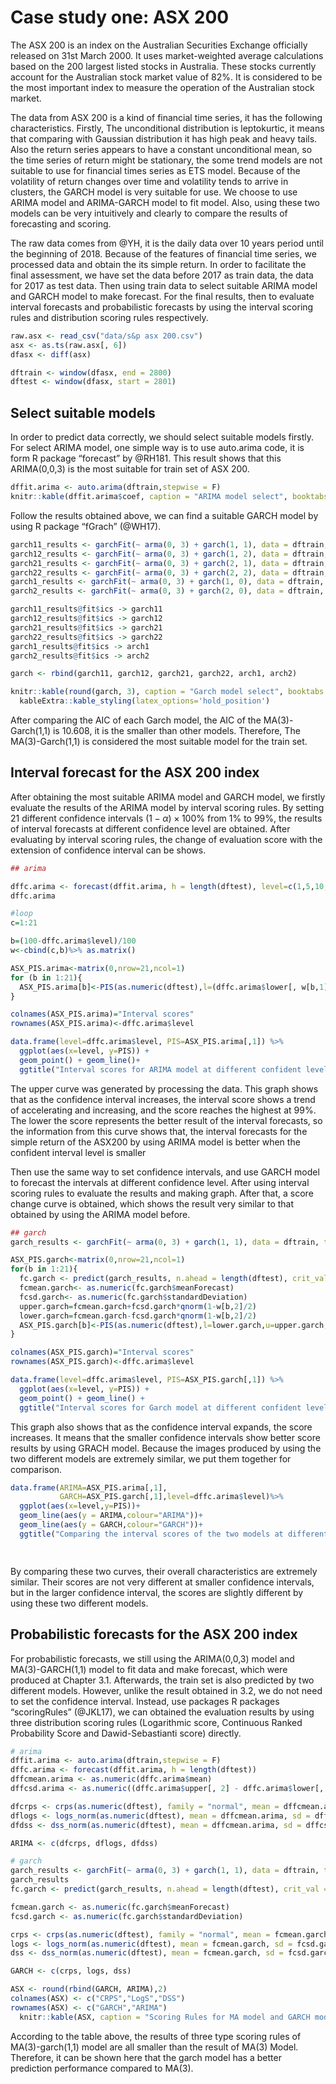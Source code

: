 # Case study one: ASX 200

The ASX 200 is an index on the Australian Securities Exchange officially released on 31st March 2000. It uses market-weighted average calculations based on the 200 largest listed stocks in Australia. These stocks currently account for the Australian stock market value of 82%. It is considered to be the most important index to measure the operation of the Australian stock market.

The data from ASX 200 is a kind of financial time series, it has the following characteristics. Firstly, The unconditional distribution is leptokurtic, it means that comparing with Gaussian distribution it has high peak and heavy tails. Also the return series appears to have a constant unconditional mean, so the time series of return might be stationary, the some trend models are not suitable to use for financial times series as ETS model. Because of the volatility of return changes over time and volatility tends to arrive in clusters, the GARCH model is very suitable for use. We choose to use ARIMA model and ARIMA-GARCH model to fit model. Also, using these two models can be very intuitively and clearly to compare the results of forecasting and scoring.

The raw data comes from @YH, it is the daily data over 10 years period until the beginning of 2018. Because of the features of financial time series, we processed data and obtain the its simple return. In order to facilitate the final assessment, we have set the data before 2017 as train data, the data for 2017 as test data. Then using train data to select suitable ARIMA model and GARCH model to make forecast. For the final results, then to evaluate interval forecasts and probabilistic forecasts by using the interval scoring rules and distribution scoring rules respectively.

```r
raw.asx <- read_csv("data/s&p asx 200.csv")
asx <- as.ts(raw.asx[, 6])
dfasx <- diff(asx)

dftrain <- window(dfasx, end = 2800)
dftest <- window(dfasx, start = 2801)
```

## Select suitable models

In order to predict data correctly, we should select suitable models firstly. For select ARIMA model, one simple way is to use auto.arima code, it is form R package "forecast" by @RH181. This result shows that this ARIMA(0,0,3) is the most suitable for train set of ASX 200.

```r
dffit.arima <- auto.arima(dftrain,stepwise = F)
knitr::kable(dffit.arima$coef, caption = "ARIMA model select", booktabs = TRUE)
```

Follow the results obtained above, we can find a suitable GARCH model by using R package "fGrach" (@WH17). 

```r
garch11_results <- garchFit(~ arma(0, 3) + garch(1, 1), data = dftrain, trace = FALSE)
garch12_results <- garchFit(~ arma(0, 3) + garch(1, 2), data = dftrain, trace = FALSE)
garch21_results <- garchFit(~ arma(0, 3) + garch(2, 1), data = dftrain, trace = FALSE)
garch22_results <- garchFit(~ arma(0, 3) + garch(2, 2), data = dftrain, trace = FALSE)
garch1_results <- garchFit(~ arma(0, 3) + garch(1, 0), data = dftrain, trace = FALSE)
garch2_results <- garchFit(~ arma(0, 3) + garch(2, 0), data = dftrain, trace = FALSE)

garch11_results@fit$ics -> garch11
garch12_results@fit$ics -> garch12
garch21_results@fit$ics -> garch21
garch22_results@fit$ics -> garch22
garch1_results@fit$ics -> arch1
garch2_results@fit$ics -> arch2

garch <- rbind(garch11, garch12, garch21, garch22, arch1, arch2)
```

```r
knitr::kable(round(garch, 3), caption = "Garch model select", booktabs = TRUE) %>%
  kableExtra::kable_styling(latex_options='hold_position')
```

After comparing the AIC of each Garch model, the AIC of the MA(3)-Garch(1,1) is 10.608, it is the smaller than other models. Therefore, The MA(3)-Garch(1,1) is considered the most suitable model for the train set. 

## Interval forecast for the ASX 200 index

After obtaining the most suitable ARIMA model and GARCH model, we firstly evaluate the results of the ARIMA model by interval scoring rules. By setting 21 different confidence intervals $(1-\alpha)\times100\%$ from 1% to 99%, the results of interval forecasts at different confidence level are obtained. After evaluating by interval scoring rules, the change of evaluation score with the extension of confidence interval can be shows.

```r
## arima 

dffc.arima <- forecast(dffit.arima, h = length(dftest), level=c(1,5,10,15,20,25,30,35,40,45,50,55,60,65,70,75,80,85,90,95,99))
dffc.arima 

#loop
c=1:21

b=(100-dffc.arima$level)/100
w<-cbind(c,b)%>% as.matrix()

ASX_PIS.arima<-matrix(0,nrow=21,ncol=1)
for (b in 1:21){
  ASX_PIS.arima[b]<-PIS(as.numeric(dftest),l=(dffc.arima$lower[, w[b,1]]),u=(dffc.arima$upper[, w[b,1]]),a=w[b,2])%>% mean()
}

colnames(ASX_PIS.arima)="Interval scores" 
rownames(ASX_PIS.arima)<-dffc.arima$level
```

```R
data.frame(level=dffc.arima$level, PIS=ASX_PIS.arima[,1]) %>%
  ggplot(aes(x=level, y=PIS)) +
  geom_point() + geom_line()+
  ggtitle("Interval scores for ARIMA model at different confident level")
```

The upper curve was generated by processing the data. This graph shows that as the confidence interval increases, the interval score shows a trend of accelerating and increasing, and the score reaches the highest at 99%. The lower the score represents the better result of the interval forecasts, so the information from this curve shows that, the interval forecasts for the simple return of the ASX200 by using ARIMA model is better when the confident interval level is smaller

Then use the same way to set confidence intervals, and use GARCH model to forecast the intervals at different confidence level. After using interval scoring rules to evaluate the results and making graph. After that, a score change curve is obtained, which shows the result very similar to that obtained by using the ARIMA model before.
```R
## garch
garch_results <- garchFit(~ arma(0, 3) + garch(1, 1), data = dftrain, trace = FALSE)

ASX_PIS.garch<-matrix(0,nrow=21,ncol=1)
for(b in 1:21){
  fc.garch <- predict(garch_results, n.ahead = length(dftest), crit_val = 1-w[b,2])
  fcmean.garch<- as.numeric(fc.garch$meanForecast)
  fcsd.garch<- as.numeric(fc.garch$standardDeviation)
  upper.garch=fcmean.garch+fcsd.garch*qnorm(1-w[b,2]/2)
  lower.garch=fcmean.garch-fcsd.garch*qnorm(1-w[b,2]/2)
  ASX_PIS.garch[b]<-PIS(as.numeric(dftest),l=lower.garch,u=upper.garch,a=w[b,2])%>%mean()
}

colnames(ASX_PIS.garch)="Interval scores" 
rownames(ASX_PIS.garch)<-dffc.arima$level

```

```R
data.frame(level=dffc.arima$level, PIS=ASX_PIS.garch[,1]) %>%
  ggplot(aes(x=level, y=PIS)) +
  geom_point() + geom_line() +
  ggtitle("Interval scores for Garch model at different confident level")
```

This graph also shows that as the confidence interval expands, the score increases. It means that the smaller confidence intervals show better score results by using GRACH model. Because the images produced by using the two different models are extremely similar, we put them together for comparison.

```r
data.frame(ARIMA=ASX_PIS.arima[,1],
           GARCH=ASX_PIS.garch[,1],level=dffc.arima$level)%>%
  ggplot(aes(x=level,y=PIS))+
  geom_line(aes(y = ARIMA,colour="ARIMA"))+
  geom_line(aes(y = GARCH,colour="GARCH"))+
  ggtitle("Comparing the interval scores of the two models at different level")

 
```

By comparing these two curves, their overall characteristics are extremely similar. Their scores are not very different at smaller confidence intervals, but in the larger confidence interval, the scores are slightly different by using these two different models. 
 
## Probabilistic forecasts for the ASX 200 index

For probabilistic forecasts, we still using the ARIMA(0,0,3) model and MA(3)-GARCH(1,1) model to fit data and make forecast, which were produced at Chapter 3.1. Afterwards, the train set is also predicted by two different models. However, unlike the result obtained in 3.2, we do not need to set the confidence interval. Instead, use packages R packages "scoringRules" (@JKL17), we can obtained the evaluation results by using three distribution scoring rules (Logarithmic score, Continuous Ranked Probability Score and Dawid-Sebastianti score) directly.

```r

# arima
dffit.arima <- auto.arima(dftrain,stepwise = F)
dffc.arima <- forecast(dffit.arima, h = length(dftest))
dffcmean.arima <- as.numeric(dffc.arima$mean)
dffcsd.arima <- as.numeric((dffc.arima$upper[, 2] - dffc.arima$lower[, 2]) / 2 / 1.96)

dfcrps <- crps(as.numeric(dftest), family = "normal", mean = dffcmean.arima, sd = dffcsd.arima) %>% mean() %>% round(digits = 5)
dflogs <- logs_norm(as.numeric(dftest), mean = dffcmean.arima, sd = dffcsd.arima) %>% mean() %>% round(digits = 5)
dfdss <- dss_norm(as.numeric(dftest), mean = dffcmean.arima, sd = dffcsd.arima) %>% mean() %>% round(digits = 5)

ARIMA <- c(dfcrps, dflogs, dfdss)
```



```r
# garch
garch_results <- garchFit(~ arma(0, 3) + garch(1, 1), data = dftrain, trace = FALSE)
garch_results
fc.garch <- predict(garch_results, n.ahead = length(dftest), crit_val = 0.95)

fcmean.garch <- as.numeric(fc.garch$meanForecast)
fcsd.garch <- as.numeric(fc.garch$standardDeviation)

crps <- crps(as.numeric(dftest), family = "normal", mean = fcmean.garch, sd = fcsd.garch) %>% mean() %>% round(digits = 5)
logs <- logs_norm(as.numeric(dftest), mean = fcmean.garch, sd = fcsd.garch) %>% mean() %>% round(digits = 5)
dss <- dss_norm(as.numeric(dftest), mean = fcmean.garch, sd = fcsd.garch) %>% mean() %>% round(digits = 5)

GARCH <- c(crps, logs, dss)
```

```r
ASX <- round(rbind(GARCH, ARIMA),2)
colnames(ASX) <- c("CRPS","LogS","DSS")
rownames(ASX) <- c("GARCH","ARIMA")
  knitr::kable(ASX, caption = "Scoring Rules for MA model and GARCH model", booktabs = TRUE)
```

According to the table above, the results of three type scoring rules of MA(3)-garch(1,1) model are all smaller than the result of MA(3) Model. Therefore, it can be shown here that the garch model has a better prediction performance compared to MA(3).
